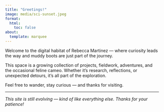 ```yaml
---
title: "Greetings!"
image: media/sci-sunset.jpeg
format:
  html:
    toc: false
about:
  template: marquee
---
```

:::{#hero-heading}

Welcome to the digital habitat of Rebecca Martinez — where curiosity leads the way and muddy boots are just part of the journey.  

This space is a growing collection of projects, fieldwork, adventures, and the occasional feline cameo. Whether it’s research, reflections, or unexpected detours, it’s all part of the exploration.

Feel free to wander, stay curious — and thanks for visiting.
:::

---





*This site is still evolving — kind of like everything else. Thanks for your patience!*


